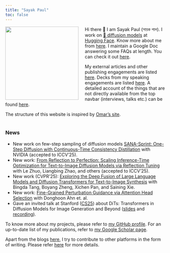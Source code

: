 ```yaml
---
title: "Sayak Paul"
toc: false
---
```


<img src="posts/carted_headshot.jpg" style="float: left; width: 230px; margin-right: 20px;"> Hi there 👋 I am Sayak Paul (সায়ক পাল). I work on [🧨 diffusion models](https://hf.co/docs/diffusers) at [Hugging Face](https://hf.co). Know more about me from [here](https://sayak.dev/about). I maintain a Google Doc answering some FAQs at length. You can check it out [here](https://bit.ly/sayak-faqs). </img>

My external articles and other publishing engagements are listed [here](pages/authoring.qmd). Decks
from my speaking engagements are listed [here](pages/talksseminarsworkshops.qmd). A detailed account of the things that are not
directly available from the top navbar (interviews, talks etc.) can be found [here](pages/resources.qmd).

The structure of this website is inspired by [Omar's site](https://osanseviero.github.io/hackerllama/).
<br><br>

### News

- New work on few-step sampling of diffusion models [SANA-Sprint: One-Step Diffusion with Continuous-Time Consistency Distillation](https://arxiv.org/abs/2503.09641) with NVIDIA (accepted to ICCV'25).
- New work: [From Reflection to Perfection: Scaling Inference-Time Optimization for Text-to-Image Diffusion Models via Reflection Tuning](https://arxiv.org/abs/2504.16080) with Le Zhuo, Liangbing Zhao, and others (accepted to ICCV'25).
- New work (CVPR'25): [Exploring the Deep Fusion of Large Language Models and Diffusion Transformers for Text-to-Image Synthesis](http://arxiv.org/abs/2505.10046) with Bingda Tang, Boyang Zheng, Xichen Pan, and Saining Xie.
- New work: [Fine-Grained Perturbation Guidance via Attention Head Selection](https://arxiv.org/abs/2506.10978) with Donghoon Ahn et. al.
- Gave an invited talk at Stanford ([CS25](https://web.stanford.edu/class/cs25/)) about DiTs: Transformers in Diffusion Models for Image Generation and Beyond ([slides](http://bit.ly/dit-cs25recording) and [recording](https://youtu.be/vXtapCFctTI?si=dlcEJZSJyaozk5W7)).

To know more about my projects, please refer to [my GitHub profile](https://github.com/sayakpaul). For an up-to-date list of my publications, refer to [my Google Scholar page](https://scholar.google.com/citations?user=ecW-EE4AAAAJ&hl=en#).

Apart from the blogs [here](blog.qmd), I try to contribute to other platforms in the form of writing. Please refer [here](https://sayak.dev/authoring)
for more details.
